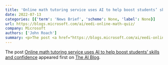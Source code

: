 ```yaml
---
title: 'Online math tutoring service uses AI to help boost students’ skills and confidence'
date: 2022-07-13
categories: [{'term': 'News Brief', 'scheme': None, 'label': None}]
url: https://blogs.microsoft.com/ai/eedi-online-math-quiz/
company: Microsoft
authors: ['John Roach']
summary: <p>The post <a href="https://blogs.microsoft.com/ai/eedi-online-math-quiz/">Online math tutoring service uses AI to help boost students’ skills and confidence</a> appeared first on <a href="https://blogs.microsoft.com/ai">The AI Blog</a>.</p>
---
```



The post [Online math tutoring service uses AI to help boost students’ skills
and confidence](https://blogs.microsoft.com/ai/eedi-online-math-quiz/)
appeared first on [The AI Blog](https://blogs.microsoft.com/ai).

